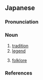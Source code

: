 ==Japanese==
{{ja-kanjitab|でん|せつ|yomi=o}}

===Pronunciation===
{{ja-pron|でんせつ|acc=h|acc_ref=NHK|y=o}}

===Noun===
{{ja-noun|でんせつ}}

# [[tradition]]
# [[legend]]
#: {{ja-usex|浦%島 太%郎 '''伝%説'''|^うら%しま ^た%ろう '''でん%せつ'''|The '''legend''' of Urashima Tarō}}
# [[folklore]]

===References===
<references/>